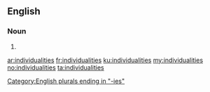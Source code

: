 ==English==

===Noun===
{{head|en|plural}}

# {{plural of|individuality|lang=en|nocat=1}}

[[Category:English plurals ending in "-ies"]]

[[ar:individualities]]
[[fr:individualities]]
[[ku:individualities]]
[[my:individualities]]
[[no:individualities]]
[[ta:individualities]]